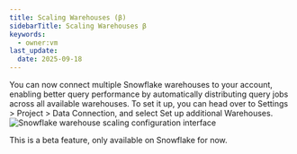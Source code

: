 ```yaml
---
title: Scaling Warehouses (β)
sidebarTitle: Scaling Warehouses β
keywords:
  - owner:vm
last_update:
  date: 2025-09-18
---
```



You can now connect multiple Snowflake warehouses to your account, enabling better query performance by automatically distributing query jobs across all available warehouses. To set it up, you can head over to Settings > Project > Data Connection, and select Set up additional Warehouses.
![Snowflake warehouse scaling configuration interface](https://github.com/user-attachments/assets/d3d4d05a-7627-4b0e-9ba7-aa4e6fe561e4)

This is a beta feature, only available on Snowflake for now.
